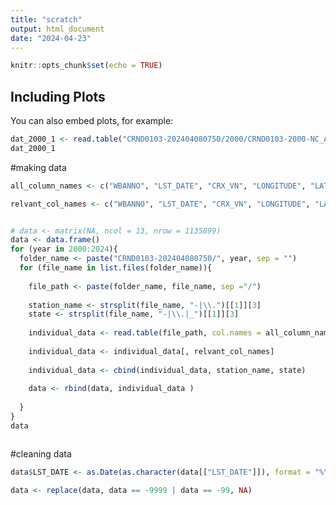 ---
title: "scratch"
output: html_document
date: "2024-04-23"
---

```{r setup, include=FALSE}
knitr::opts_chunk$set(echo = TRUE)
```

## Including Plots

You can also embed plots, for example:

```{r pressure, echo=FALSE}
dat_2000_1 <- read.table("CRND0103-202404080750/2000/CRND0103-2000-NC_Asheville_8_SSW.txt")
dat_2000_1
```

#making data

```{r}
all_column_names <- c("WBANNO", "LST_DATE", "CRX_VN", "LONGITUDE", "LATITUDE", "T_DAILY_MAX", "T_DAILY_MIN", "T_DAILY_MEAN", "T_DAILY_AVG", "P_DAILY_CALC", "SOLARAD_DAILY", "SUR_TEMP_DAILY_TYPE", "SUR_TEMP_DAILY_MAX", "SUR_TEMP_DAILY_MIN", "SUR_TEMP_DAILY_AVG", "RH_DAILY_MAX", "RH_DAILY_MIN", "RH_DAILY_AVG", "SOIL_MOISTURE_5_DAILY", "SOIL_MOISTURE_10_DAILY", "SOIL_MOISTURE_20_DAILY", "SOIL_MOISTURE_50_DAILY", "SOIL_MOISTURE_100_DAILY", "SOIL_TEMP_5_DAILY", "SOIL_TEMP_10_DAILY", "SOIL_TEMP_20_DAILY", "SOIL_TEMP_50_DAILY", "SOIL_TEMP_100_DAILY")

relvant_col_names <- c("WBANNO", "LST_DATE", "CRX_VN", "LONGITUDE", "LATITUDE", "T_DAILY_MAX", "T_DAILY_MIN", "T_DAILY_MEAN", "T_DAILY_AVG", "P_DAILY_CALC", "SOLARAD_DAILY")


# data <- matrix(NA, ncol = 13, nrow = 1135899)
data <- data.frame()
for (year in 2000:2024){
  folder_name <- paste("CRND0103-202404080750/", year, sep = "")
  for (file_name in list.files(folder_name)){
    
    file_path <- paste(folder_name, file_name, sep ="/")
    
    station_name <- strsplit(file_name, "-|\\.")[[1]][3]
    state <- strsplit(file_name, "-|\\.|_")[[1]][3]
    
    individual_data <- read.table(file_path, col.names = all_column_names)
    
    individual_data <- individual_data[, relvant_col_names]
    
    individual_data <- cbind(individual_data, station_name, state)
    
    data <- rbind(data, individual_data )
    
  }
}
data



```

#cleaning data
```{r}
data$LST_DATE <- as.Date(as.character(data[["LST_DATE"]]), format = "%Y%m%d")

data <- replace(data, data == -9999 | data == -99, NA)
```

